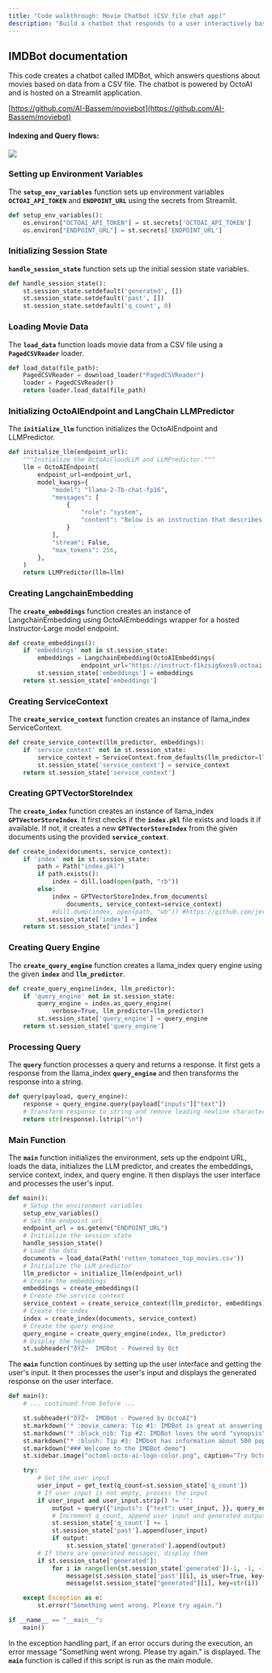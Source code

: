 ```yaml
---
title: "Code walkthrough: Movie Chatbot (CSV file chat app)"
description: "Build a chatbot that responds to a user interactively based on data in a csv file"
---
```


## IMDBot documentation

This code creates a chatbot called IMDBot, which answers questions about movies based on data from a CSV file. The chatbot is powered by OctoAI and is hosted on a Streamlit application.

[https://github.com/AI-Bassem/moviebot](https://github.com/AI-Bassem/moviebot)

#### Indexing and Query flows:

![](/images/881bf85-image.png)

### Setting up Environment Variables

The **`setup_env_variables`** function sets up environment variables **`OCTOAI_API_TOKEN`** and **`ENDPOINT_URL`** using the secrets from Streamlit.

```Python Python
def setup_env_variables():
    os.environ["OCTOAI_API_TOKEN"] = st.secrets['OCTOAI_API_TOKEN']
    os.environ["ENDPOINT_URL"] = st.secrets['ENDPOINT_URL']

```

### Initializing Session State

**`handle_session_state`** function sets up the initial session state variables.

```Python Python
def handle_session_state():
    st.session_state.setdefault('generated', [])
    st.session_state.setdefault('past', [])
    st.session_state.setdefault('q_count', 0)

```

### Loading Movie Data

The **`load_data`** function loads movie data from a CSV file using a **`PagedCSVReader`** loader.

```Python Python
def load_data(file_path):
    PagedCSVReader = download_loader("PagedCSVReader")
    loader = PagedCSVReader()
    return loader.load_data(file_path)

```

### Initializing OctoAIEndpoint and LangChain LLMPredictor

The **`initialize_llm`** function initializes the OctoAIEndpoint and LLMPredictor.

```Python Python
def initialize_llm(endpoint_url):
    """Initialize the OctoAiCloudLLM and LLMPredictor."""
    llm = OctoAIEndpoint(
        endpoint_url=endpoint_url,
        model_kwargs={
            "model": "llama-2-7b-chat-fp16",
            "messages": [
                {
                    "role": "system",
                    "content": "Below is an instruction that describes a task. Write a response that appropriately completes the request.",
                }
            ],
            "stream": False,
            "max_tokens": 256,
        },
    )
    return LLMPredictor(llm=llm)

```

### Creating LangchainEmbedding

The **`create_embeddings`** function creates an instance of LangchainEmbedding using OctoAIEmbeddings wrapper for a hosted Instructor-Large model endpoint.

```Python Python
def create_embeddings():
    if 'embeddings' not in st.session_state:
        embeddings = LangchainEmbedding(OctoAIEmbeddings(
					endpoint_url="https://instruct-f1kzsig6xes9.octoai.run/predict"))
        st.session_state['embeddings'] = embeddings
    return st.session_state['embeddings']

```

### Creating ServiceContext

The **`create_service_context`** function creates an instance of llama\_index ServiceContext.

```Python Python
def create_service_context(llm_predictor, embeddings):
    if 'service_context' not in st.session_state:
        service_context = ServiceContext.from_defaults(llm_predictor=llm_predictor, chunk_size_limit=400, embed_model=embeddings)
        st.session_state['service_context'] = service_context
    return st.session_state['service_context']

```

### Creating GPTVectorStoreIndex

The **`create_index`** function creates an instance of llama\_index **`GPTVectorStoreIndex`**. It first checks if the **`index.pkl`** file exists and loads it if available. If not, it creates a new **`GPTVectorStoreIndex`** from the given documents using the provided **`service_context`**.

```Python Python
def create_index(documents, service_context):
    if 'index' not in st.session_state:
        path = Path("index.pkl")
        if path.exists():
            index = dill.load(open(path, "rb"))
        else:
            index = GPTVectorStoreIndex.from_documents(
                documents, service_context=service_context)
            #dill.dump(index, open(path, "wb")) #https://github.com/jerryjliu/llama_index/issues/886
        st.session_state['index'] = index
    return st.session_state['index']

```

### Creating Query Engine

The **`create_query_engine`** function creates a llama\_index query engine using the given **`index`** and **`llm_predictor`**.

```Python Python
def create_query_engine(index, llm_predictor):
    if 'query_engine' not in st.session_state:
        query_engine = index.as_query_engine(
            verbose=True, llm_predictor=llm_predictor)
        st.session_state['query_engine'] = query_engine
    return st.session_state['query_engine']

```

### Processing Query

The **`query`** function processes a query and returns a response. It first gets a response from the llama\_index **`query_engine`** and then transforms the response into a string.

```Python Python
def query(payload, query_engine):
    response = query_engine.query(payload["inputs"]["text"])
    # Transform response to string and remove leading newline character if present
    return str(response).lstrip("\n")

```

### Main Function

The **`main`** function initializes the environment, sets up the endpoint URL, loads the data, initializes the LLM predictor, and creates the embeddings, service context, index, and query engine. It then displays the user interface and processes the user's input.


```Python Python
def main():
    # Setup the environment variables
    setup_env_variables()
    # Set the endpoint url
    endpoint_url = os.getenv("ENDPOINT_URL")
    # Initialize the session state
    handle_session_state()
    # Load the data
    documents = load_data(Path('rotten_tomatoes_top_movies.csv'))
    # Initialize the LLM predictor
    llm_predictor = initialize_llm(endpoint_url)
    # Create the embeddings
    embeddings = create_embeddings()
    # Create the service context
    service_context = create_service_context(llm_predictor, embeddings)
    # Create the index
    index = create_index(documents, service_context)
    # Create the query engine
    query_engine = create_query_engine(index, llm_predictor)
    # Display the header
    st.subheader("ðŸŽ¬  IMDBot - Powered by Oct

```

The **`main`** function continues by setting up the user interface and getting the user's input. It then processes the user's input and displays the generated response on the user interface.

```Python Python
def main():
    # ... continued from before ...

    st.subheader("ðŸŽ¬  IMDBot - Powered by OctoAI")
    st.markdown('* :movie_camera: Tip #1: IMDBot is great at answering factual questions like: "Who starred in the Harry Potter movies?" or "What year did Jaws come out?')
    st.markdown('* :black_nib: Tip #2: IMDBot loves the word "synopsis" -- we suggest using it if you are looking for plot summaries. Otherwise, expect some hallucinations.')
    st.markdown("* :blush: Tip #3: IMDbot has information about 500 popular movies, but is not comprehensive. It probably won't know some more obscure films.")
    st.markdown("### Welcome to the IMDBot demo")
    st.sidebar.image("octoml-octo-ai-logo-color.png", caption="Try OctoML's new compute service for free by signing up for early access: https://octoml.ai/")

    try:
        # Get the user input
        user_input = get_text(q_count=st.session_state['q_count'])
        # If user input is not empty, process the input
        if user_input and user_input.strip() != '':
            output = query({"inputs": {"text": user_input, }}, query_engine)
            # Increment q_count, append user input and generated output to session state
            st.session_state['q_count'] += 1
            st.session_state['past'].append(user_input)
            if output:
                st.session_state['generated'].append(output)
        # If there are generated messages, display them
        if st.session_state['generated']:
            for i in range(len(st.session_state['generated'])-1, -1, -1):
                message(st.session_state['past'][i], is_user=True, key=f'{str(i)}_user')
                message(st.session_state["generated"][i], key=str(i))

    except Exception as e:
        st.error("Something went wrong. Please try again.")

if __name__ == "__main__":
    main()

```

In the exception handling part, if an error occurs during the execution, an error message "Something went wrong. Please try again." is displayed. The **`main`** function is called if this script is run as the main module.